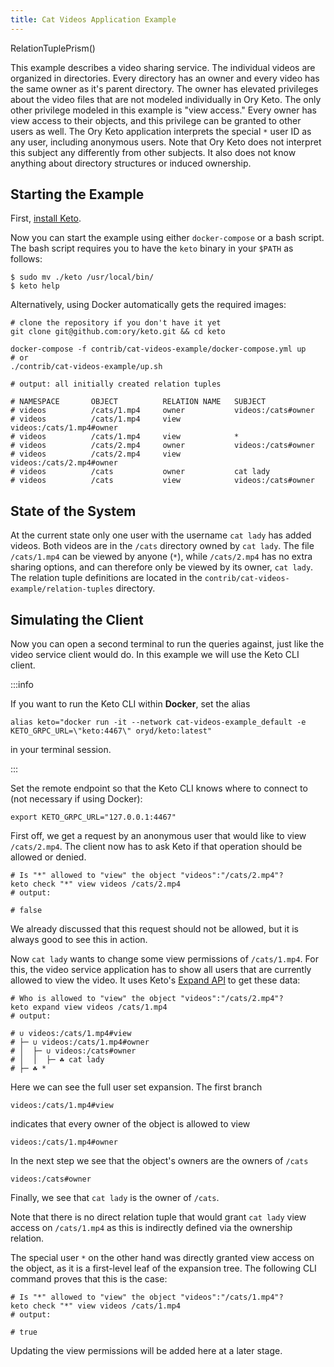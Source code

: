 ```yaml
---
title: Cat Videos Application Example
---
```


RelationTuplePrism()

This example describes a video sharing service. The individual videos are
organized in directories. Every directory has an owner and every video has the
same owner as it's parent directory. The owner has elevated privileges about the
video files that are not modeled individually in Ory Keto. The only other
privilege modeled in this example is "view access." Every owner has view access
to their objects, and this privilege can be granted to other users as well. The
Ory Keto application interprets the special `*` user ID as any user, including
anonymous users. Note that Ory Keto does not interpret this subject any
differently from other subjects. It also does not know anything about directory
structures or induced ownership.

## Starting the Example

First, [install Keto](../install).

Now you can start the example using either `docker-compose` or a bash script.
The bash script requires you to have the `keto` binary in your `$PATH` as
follows:

```shell
$ sudo mv ./keto /usr/local/bin/
$ keto help
```

Alternatively, using Docker automatically gets the required images:

```shell
# clone the repository if you don't have it yet
git clone git@github.com:ory/keto.git && cd keto

docker-compose -f contrib/cat-videos-example/docker-compose.yml up
# or
./contrib/cat-videos-example/up.sh

# output: all initially created relation tuples

# NAMESPACE       OBJECT          RELATION NAME   SUBJECT
# videos          /cats/1.mp4     owner           videos:/cats#owner
# videos          /cats/1.mp4     view            videos:/cats/1.mp4#owner
# videos          /cats/1.mp4     view            *
# videos          /cats/2.mp4     owner           videos:/cats#owner
# videos          /cats/2.mp4     view            videos:/cats/2.mp4#owner
# videos          /cats           owner           cat lady
# videos          /cats           view            videos:/cats#owner
```

## State of the System

At the current state only one user with the username `cat lady` has added
videos. Both videos are in the `/cats` directory owned by `cat lady`. The file
`/cats/1.mp4` can be viewed by anyone (`*`), while `/cats/2.mp4` has no extra
sharing options, and can therefore only be viewed by its owner, `cat lady`. The
relation tuple definitions are located in the
`contrib/cat-videos-example/relation-tuples` directory.

## Simulating the Client

Now you can open a second terminal to run the queries against, just like the
video service client would do. In this example we will use the Keto CLI client.

:::info

If you want to run the Keto CLI within **Docker**, set the alias

```shell
alias keto="docker run -it --network cat-videos-example_default -e KETO_GRPC_URL=\"keto:4467\" oryd/keto:latest"
```

in your terminal session.

:::

Set the remote endpoint so that the Keto CLI knows where to connect to (not
necessary if using Docker):

```shell
export KETO_GRPC_URL="127.0.0.1:4467"
```

First off, we get a request by an anonymous user that would like to view
`/cats/2.mp4`. The client now has to ask Keto if that operation should be
allowed or denied.

```shell
# Is "*" allowed to "view" the object "videos":"/cats/2.mp4"?
keto check "*" view videos /cats/2.mp4
# output:

# false
```

We already discussed that this request should not be allowed, but it is always
good to see this in action.

Now `cat lady` wants to change some view permissions of `/cats/1.mp4`. For this,
the video service application has to show all users that are currently allowed
to view the video. It uses Keto's [Expand API](/TODO) to get these data:

```shell
# Who is allowed to "view" the object "videos":"/cats/2.mp4"?
keto expand view videos /cats/1.mp4
# output:

# ∪ videos:/cats/1.mp4#view
# ├─ ∪ videos:/cats/1.mp4#owner
# │  ├─ ∪ videos:/cats#owner
# │  │  ├─ ☘ cat lady️
# ├─ ☘ *️
```

Here we can see the full user set expansion. The first branch

```keto-relation-tuples
videos:/cats/1.mp4#view
```

indicates that every owner of the object is allowed to view

```keto-relation-tuples
videos:/cats/1.mp4#owner
```

In the next step we see that the object's owners are the owners of `/cats`

```keto-relation-tuples
videos:/cats#owner
```

Finally, we see that `cat lady` is the owner of `/cats`.

Note that there is no direct relation tuple that would grant `cat lady` view
access on `/cats/1.mp4` as this is indirectly defined via the ownership
relation.

The special user `*` on the other hand was directly granted view access on the
object, as it is a first-level leaf of the expansion tree. The following CLI
command proves that this is the case:

```shell
# Is "*" allowed to "view" the object "videos":"/cats/1.mp4"?
keto check "*" view videos /cats/1.mp4
# output:

# true
```

<!--TODO-->

Updating the view permissions will be added here at a later stage.
